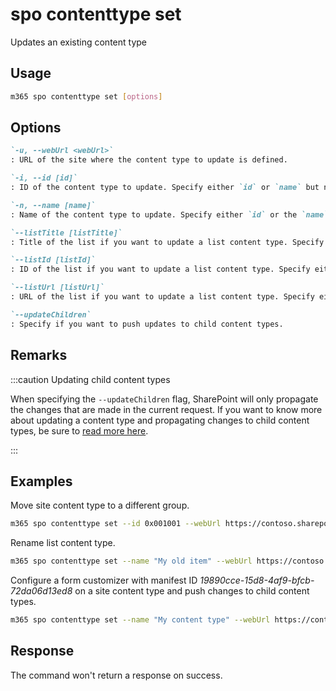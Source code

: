 
# spo contenttype set

Updates an existing content type

## Usage

```sh
m365 spo contenttype set [options]
```

## Options

```md definition-list
`-u, --webUrl <webUrl>`
: URL of the site where the content type to update is defined.

`-i, --id [id]`
: ID of the content type to update. Specify either `id` or `name` but not both.

`-n, --name [name]`
: Name of the content type to update. Specify either `id` or the `name` but not both.

`--listTitle [listTitle]`
: Title of the list if you want to update a list content type. Specify either `listTitle`, `listId` or `listUrl`.

`--listId [listId]`
: ID of the list if you want to update a list content type. Specify either `listTitle`, `listId` or `listUrl`.

`--listUrl [listUrl]`
: URL of the list if you want to update a list content type. Specify either `listTitle`, `listId` or `listUrl`.

`--updateChildren`
: Specify if you want to push updates to child content types.
```

<Global />

## Remarks

:::caution Updating child content types

When specifying the `--updateChildren` flag, SharePoint will only propagate the changes that are made in the current request. If you want to know more about updating a content type and propagating changes to child content types, be sure to [read more here](https://learn.microsoft.com/en-us/previous-versions/office/developer/sharepoint-2010/ms442695(v=office.14)#considerations-when-updating-child-content-types). 

:::

## Examples

Move site content type to a different group.

```sh
m365 spo contenttype set --id 0x001001 --webUrl https://contoso.sharepoint.com --Group "My group"
```

Rename list content type.

```sh
m365 spo contenttype set --name "My old item" --webUrl https://contoso.sharepoint.com --listTitle "My list" --Name "My item"
```

Configure a form customizer with manifest ID _19890cce-15d8-4af9-bfcb-72da06d13ed8_ on a site content type and push changes to child content types.

```sh
m365 spo contenttype set --name "My content type" --webUrl https://contoso.sharepoint.com --DisplayFormClientSideComponentId "19890cce-15d8-4af9-bfcb-72da06d13ed8" --EditFormClientSideComponentId "19890cce-15d8-4af9-bfcb-72da06d13ed8" --NewFormClientSideComponentId "19890cce-15d8-4af9-bfcb-72da06d13ed8" --updateChildren
```

## Response

The command won't return a response on success.
